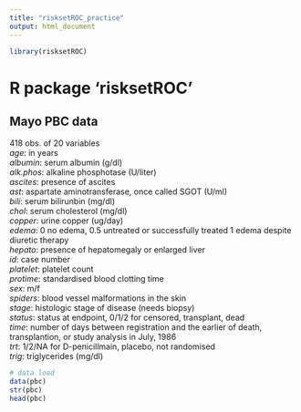 ```yaml
---
title: "risksetROC_practice"
output: html_document
---
```


```r
library(risksetROC)
```

# R package 'risksetROC'

## Mayo PBC data
418 obs. of 20 variables  
*age*:	in years  
*albumin*:	serum albumin (g/dl)  
*alk.phos*:	alkaline phosphotase (U/liter)  
*ascites*:	presence of ascites  
*ast*:	aspartate aminotransferase, once called SGOT (U/ml)  
*bili*:	serum bilirunbin (mg/dl)  
*chol*:	serum cholesterol (mg/dl)  
*copper*:	urine copper (ug/day)  
*edema*:	0 no edema, 0.5 untreated or successfully treated 1 edema despite diuretic therapy  
*hepato*:	presence of hepatomegaly or enlarged liver  
*id*:	case number  
*platelet*:	platelet count  
*protime*:	standardised blood clotting time  
*sex*:	m/f  
*spiders*:	blood vessel malformations in the skin  
*stage*:	histologic stage of disease (needs biopsy)  
*status*:	status at endpoint, 0/1/2 for censored, transplant, dead  
*time*:	number of days between registration and the earlier of death, transplantion, or study analysis in July, 1986  
*trt*:	1/2/NA for D-penicillmain, placebo, not randomised  
*trig*:	triglycerides (mg/dl)  
```r
# data load
data(pbc)
str(pbc)
head(pbc)
```
